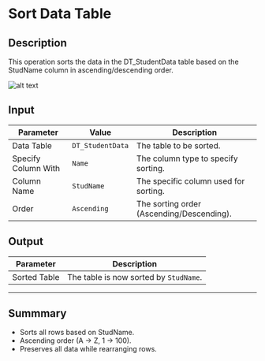 # Sort Data Table  

## Description

This operation sorts the data in the DT_StudentData table based on the StudName column in ascending/descending order.  

![alt text](../../assets/datatable/sort-data-table.png)

## Input

| Parameter          | Value             | Description                                |
|-------------------|-----------------|--------------------------------------------|
| Data Table    | `DT_StudentData` | The table to be sorted.                    |
| Specify Column With | `Name`  | The column type to specify sorting.        |
| Column Name   | `StudName`       | The specific column used for sorting.      |
| Order         | `Ascending`      | The sorting order (Ascending/Descending). |

## Output

| Parameter        | Description                            |
|-----------------|----------------------------------------|
| Sorted Table | The table is now sorted by `StudName`. |

---

## Summmary

- Sorts all rows based on StudName.  
- Ascending order (A → Z, 1 → 100).  
- Preserves all data while rearranging rows.  